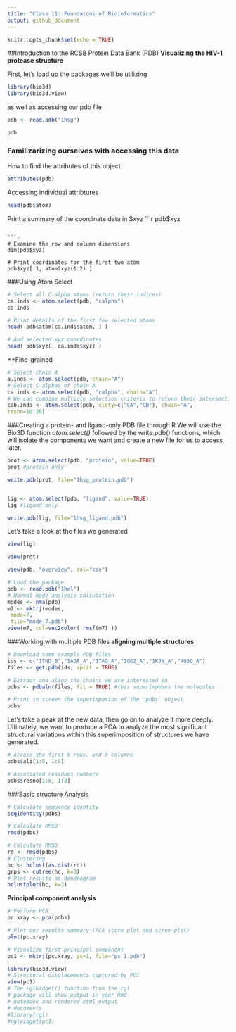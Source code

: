 ```yaml
---
title: "Class 11: Foundatons of Bioinformatics"
output: github_document
---
```


```r
knitr::opts_chunk$set(echo = TRUE)
```

##Introduction to the RCSB Protein Data Bank (PDB)
**Visualizing the HIV-1 protease structure**

First, let's load up the packages we'll be utilizing
```r
library(bio3d)
library(bio3d.view)
```

as well as accessing our pdb file
```r
pdb <- read.pdb("1hsg")

pdb
```

### Familizarizing ourselves with accessing this data

How to find the attributes of this object
```r
attributes(pdb)
```

Accessing individual attribtures
```r
head(pdb$atom)
```

Print a summary of the coordinate data in $xyz
```r
pdb$xyz
```

```r
# Examine the row and column dimensions
dim(pdb$xyz)

# Print coordinates for the first two atom
pdb$xyz[ 1, atom2xyz(1:2) ]
```

###Using Atom Select
```r
# Select all C-alpha atoms (return their indices)
ca.inds <- atom.select(pdb, "calpha")
ca.inds
```

```r
# Print details of the first few selected atoms
head( pdb$atom[ca.inds$atom, ] )

# And selected xyz coordinates
head( pdb$xyz[, ca.inds$xyz] )
```

**Fine-grained
```r
# Select chain A
a.inds <- atom.select(pdb, chain="A")
# Select C-alphas of chain A
ca.inds <- atom.select(pdb, "calpha", chain="A")
# We can combine multiple selection criteria to return their intersection
cab.inds <- atom.select(pdb, elety=c("CA","CB"), chain="A",
resno=10:20)
```

###Creating a protein- and ligand-only PDB file through R
We will use the Bio3D function *atom.select()* followed by the write.pdb() functions, which will isolate the components we want and create a new file for us to access later.
```r
prot <- atom.select(pdb, "protein", value=TRUE)
prot #protein only

write.pdb(prot, file="1hsg_protein.pdb")


lig <- atom.select(pdb, "ligand", value=TRUE)
lig #ligand only

write.pdb(lig, file="1hsg_ligand.pdb")
```

Let's take a look at the files we generated
```r
view(lig)

view(prot)

view(pdb, "overview", col="sse")
```

```r
# Load the package
pdb <- read.pdb("1hel")
# Normal mode analysis calculation
modes <- nma(pdb)
m7 <- mktrj(modes,
 mode=7,
 file="mode_7.pdb")
view(m7, col=vec2color( rmsf(m7) ))
```

###Working with multiple PDB files
**aligning multiple structures**
```r
# Download some example PDB files
ids <- c("1TND_B","1AGR_A","1TAG_A","1GG2_A","1KJY_A","4G5Q_A")
files <- get.pdb(ids, split = TRUE)

# Extract and align the chains we are interested in
pdbs <- pdbaln(files, fit = TRUE) #this superimposes the molecules

# Print to screen the superimposion of the 'pdbs' object
pdbs
```

Let's take a peak at the new data, then go on to analyze it more deeply. Ultimately, we want to produce a PCA to analyze the most significant structural variations within this superimposition of structures we have generated.
```r
# Access the first 5 rows, and 8 columns
pdbs$ali[1:5, 1:8]
```

```r
# Associated residues numbers
pdbs$resno[1:5, 1:8]
```

###Basic structure Analysis
```r
# Calculate sequence identity
seqidentity(pdbs)
```

```r
# Calculate RMSD
rmsd(pdbs)
```

```r
# Calculate RMSD
rd <- rmsd(pdbs)
# Clustering
hc <- hclust(as.dist(rd))
grps <- cutree(hc, k=3)
# Plot results as dendrogram
hclustplot(hc, k=3)
```

**Principal component analysis**
```r
# Perform PCA
pc.xray <- pca(pdbs)

# Plot our results summary (PCA score plot and scree-plot)
plot(pc.xray)
```

```r
# Visualize first principal component
pc1 <- mktrj(pc.xray, pc=1, file="pc_1.pdb")
```

```r
library(bio3d.view)
# Structural displacements captured by PC1
view(pc1)
# The rglwidget() function from the rgl
# package will show output in your Rmd
# notebook and rendered html_output
# documents
#library(rgl)
#rglwidget(pc1)
```
